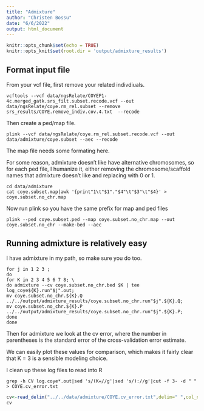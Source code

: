 ```yaml
---
title: "Admixture"
author: "Christen Bossu"
date: "6/6/2022"
output: html_document
---
```


```r
knitr::opts_chunk$set(echo = TRUE)
knitr::opts_knit$set(root.dir = 'output/admixture_results')
```

## Format input file
From your vcf file, first remove your related indivdiuals. 

```
vcftools --vcf data/ngsRelate/COYEP1-4c.merged_gatk.srs_filt.subset.recode.vcf --out data/ngsRelate/coye.rm_rel.subset --remove srs_results/COYE.remove_indiv.cov.4.txt  --recode
```
Then create a ped/map file.
```
plink --vcf data/ngsRelate/coye.rm_rel.subset.recode.vcf --out data/admixture/coye.subset --aec --recode
```
The map file needs some formating here.

For some reason, admixture doesn't like have alternative chromosomes, so for each ped file, I humanize it, either removing the chromosome/scaffold names that admixture doesn't like and replacing with 0 or 1.

```
cd data/admixture
cat coye.subset.map|awk '{print"1\t"$1"."$4"\t"$3"\t"$4}' > coye.subset.no_chr.map
```

Now run plink so you have the same prefix for map and ped files

```
plink --ped coye.subset.ped --map coye.subset.no_chr.map --out coye.subset.no_chr --make-bed --aec
```

## Running admixture is relatively easy
I have admixture in my path, so make sure you do too.

```
for j in 1 2 3 ;
do
for K in 2 3 4 5 6 7 8; \
do admixture --cv coye.subset.no_chr.bed $K | tee log_coye${K}.run"$j".out;
mv coye.subset.no_chr.${K}.Q ../../output/admixture_results/coye.subset.no_chr.run"$j".${K}.Q;
mv coye.subset.no_chr.${K}.P ../../output/admixture_results/coye.subset.no_chr.run"$j".${K}.P;
done
done
```

Then for admixture we look at the cv error, where the number in parentheses is the standard error of the cross-validation error estimate.

We can easily plot these values for comparison, which makes it fairly clear that K = 3 is a sensible modeling choice.

I clean up these log files to read into R
```
grep -h CV log.coye*.out|sed 's/(K=//g'|sed 's/)://g'|cut -f 3- -d " " > COYE.cv_error.txt
```

```r
cv<-read_delim("../../data/admixture/COYE.cv_error.txt",delim=" ",col_names = F) %>% rename(K=X1,cv_error=X2)
cv
```


